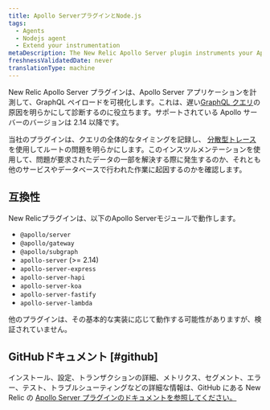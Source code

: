 ```yaml
---
title: Apollo ServerプラグインとNode.js
tags:
  - Agents
  - Nodejs agent
  - Extend your instrumentation
metaDescription: The New Relic Apollo Server plugin instruments your Apollo Server applications to give visibility into your GraphQL payloads.
freshnessValidatedDate: never
translationType: machine
---
```


New Relic Apollo Server プラグインは、Apollo Server アプリケーションを計測して、GraphQL ペイロードを可視化します。これは、遅い[GraphQL クエリ](/docs/apis/nerdgraph/get-started/introduction-new-relic-nerdgraph)の原因を明らかにして診断するのに役立ちます。サポートされている Apollo サーバーのバージョンは 2.14 以降です。

当社のプラグインは、クエリの全体的なタイミングを記録し、 [分散型トレース](/docs/understand-dependencies/distributed-tracing/get-started/how-new-relic-distributed-tracing-works) を使用してルートの問題を明らかにします。このインスツルメンテーションを使用して、問題が要求されたデータの一部を解決する際に発生するのか、それとも他のサービスやデータベースで行われた作業に起因するのかを確認します。

## 互換性

New Relicプラグインは、以下のApollo Serverモジュールで動作します。

* `@apollo/server`
* `@apollo/gateway`
* `@apollo/subgraph`
* `apollo-server` (>= 2.14)
* `apollo-server-express`
* `apollo-server-hapi`
* `apollo-server-koa`
* `apollo-server-fastify`
* `apollo-server-lambda`

他のプラグインは、その基本的な実装に応じて動作する可能性がありますが、検証されていません。

## GitHubドキュメント [#github]

インストール、設定、トランザクションの詳細、メトリクス、セグメント、エラー、テスト、トラブルシューティングなどの詳細な情報は、GitHub にある New Relic の [Apollo Server プラグインのドキュメントを参照してください。](https://github.com/newrelic/newrelic-node-apollo-server-plugin/blob/main/README.md)

[](https://github.com/newrelic/newrelic-node-apollo-server-plugin/blob/main/README.md)
